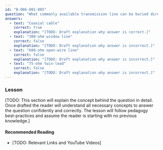 ```yaml
---
id: "B-006-001-005"
question: "What commonly available transmission line can be buried directly in the ground for some distance without adverse effects?"
answers:
  - text: "Coaxial cable"
    correct: true
    explanation: "[TODO: Draft explanation why answer is correct.]"
  - text: "300-ohm window line"
    correct: false
    explanation: "[TODO: Draft explanation why answer is incorrect.]"
  - text: "600-ohm open-wire line"
    correct: false
    explanation: "[TODO: Draft explanation why answer is incorrect.]"
  - text: "75-ohm twin-lead"
    correct: false
    explanation: "[TODO: Draft explanation why answer is incorrect.]"
---
```


### Lesson

[TODO: This section will explain the concept behind the question in detail. Once drafted the reader will understand all necessary concepts to answer the question confidently and correctly. The lesson will follow pedagogy best-practices and assume the reader is starting with no previous knowledge.]

#### Recommended Reading

- [TODO: Relevant Links and YouTube Videos]

